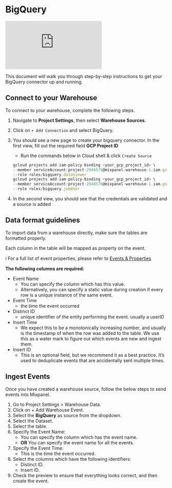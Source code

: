 # BigQuery

<div style={{position: 'relative', 'padding-bottom': '64.90384615384616%', height: 0}}>
    <iframe src="https://www.loom.com/embed/04f4ea75310744cdab477e1b47684db3?sid=3728258e-b860-431f-bdf2-cff508b2b19e"
        frameborder="0"
        webkitallowfullscreen mozallowfullscreen allowfullscreen
        style={{position: 'absolute', 'top': 0, 'left': 0, 'width': '100%', 'height': '100%'}}>
    </iframe>
</div>

This document will walk you through step-by-step instructions to get your BigQuery connector up and running.

## Connect to your Warehouse

To connect to your warehouse, complete the following steps.

1. Navigate to **Project Settings**, then select **Warehouse Sources**.
2. Click on `+ Add Connection` and select BigQuery.
3. You should see a new page to create your bigquery connector. In the first view, fill out the required field **GCP Project ID** 
    - Run the commands below in Cloud shell & click  `Create Source`
    
    ```jsx
    gcloud projects add-iam-policy-binding <your_gcp_project_id> \
    --member serviceAccount:project-2946576@mixpanel-warehouse-1.iam.gserviceaccount.com \
    --role roles/bigquery.dataViewer
    gcloud projects add-iam-policy-binding <your_gcp_project_id> \
    --member serviceAccount:project-2946576@mixpanel-warehouse-1.iam.gserviceaccount.com \
    --role roles/bigquery.jobUser
    ```
    
4. In the second view, you should see that the credentials are validated and a source is added 


## Data format guidelines


To import data from a warehouse directly, make sure the tables are formatted properly.

Each column in the table will be mapped as property on the event. 

ℹ️ For a full list of event properties, please refer to [Events & Properties](https://docs.mixpanel.com/docs/tracking/reference/default-properties#event-properties)

**The following columns are required:** 

- Event Name
    - You can specify the column which has this value.
    - Alternatively, you can specify a static value during creation if every row is a unique instance of the same event.
- Event Time
    - the time the event occurred
- Distinct ID
    - unique identifier of the entity performing the event. usually a userID
- Insert Time
    - We expect this to be a monotonically increasing number, and usually is the timestamp of when the row was added to the table. We use this as a water mark to figure out which events are new and ingest them.
- Insert ID
    - This is an optional field, but we recommend it as a best practice. It’s used to deduplicate events that are accidentally sent multiple times.

## Ingest Events

Once you have created a warehouse source, follow the below steps to send events into Mixpanel.

1. Go to Project Settings > Warehouse Data.
2. Click on + Add Warehouse Event.
3. Select the **BigQuery** as source from the dropdown.
4. Select the Dataset.
5. Select the table.
6. Specify the Event Name:
    - You can specify the column which has the event name.
    - **OR** You can specify the event name for all the events.
7. Specify the Event Time:
    - This is the time the event occurred.
8. Select the columns which have the following identifiers:
    - Distinct ID.
    - Insert ID.
9. Check the preview to ensure that everything looks correct, and then create the event.
